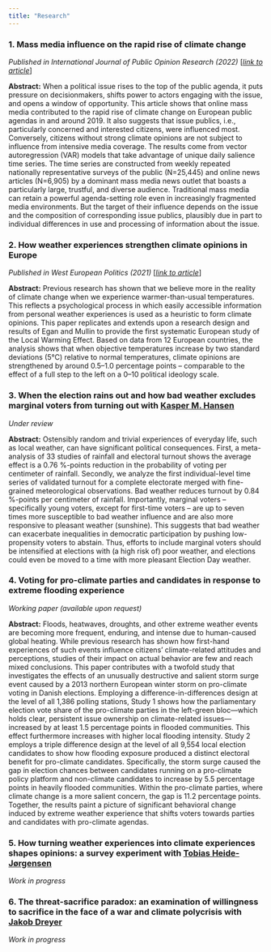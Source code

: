 ```yaml
---
title: "Research"
---
```


### __1. Mass media influence on the rapid rise of climate change__

*Published in International Journal of Public Opinion Research (2022)* [_[link to article](https://doi.org/10.1080/01402382.2020.1792731)_]

**Abstract:** When a political issue rises to the top of the public agenda, it puts pressure on decisionmakers, shifts power to actors engaging with the issue, and opens a window of opportunity. This article shows that online mass media contributed to the rapid rise of climate change on European public agendas in and around 2019. It also suggests that issue publics, i.e., particularly concerned and interested citizens, were influenced most. Conversely, citizens without strong climate opinions are not subject to influence from intensive media coverage. The results come from vector autoregression (VAR) models that take advantage of unique daily salience time series. The time series are constructed from weekly repeated nationally representative surveys of the public (N=25,445) and online news articles (N=6,905) by a dominant mass media news outlet that boasts a particularly large, trustful, and diverse audience. Traditional mass media can retain a powerful agenda-setting role even in increasingly fragmented media environments. But the target of their influence depends on the issue and the composition of corresponding issue publics, plausibly due in part to individual differences in use and processing of information about the issue.

### __2. How weather experiences strengthen climate opinions in Europe__

*Published in West European Politics (2021)* [_[link to article](https://doi.org/10.1093/ijpor/edac009)_]

**Abstract:** Previous research has shown that we believe more in the reality of climate change when we experience warmer-than-usual temperatures. This reflects a psychological process in which easily accessible information from personal weather experiences is used as a heuristic to form climate opinions. This paper replicates and extends upon a research design and results of Egan and Mullin to provide the first systematic European study of the Local Warming Effect. Based on data from 12 European countries, the analysis shows that when objective temperatures increase by two standard deviations (5°C) relative to normal temperatures, climate opinions are strengthened by around 0.5–1.0 percentage points – comparable to the effect of a full step to the left on a 0–10 political ideology scale.

### __3. When the election rains out and how bad weather excludes marginal voters from turning out__ with [Kasper M. Hansen](https://www.kaspermhansen.eu)

*Under review*

**Abstract:** Ostensibly random and trivial experiences of everyday life, such as local weather, can have significant political consequences. First, a meta-analysis of 33 studies of rainfall and electoral turnout shows the average effect is a 0.76 %-points reduction in the probability of voting per centimeter of rainfall. Secondly, we analyze the first individual-level time series of validated turnout for a complete electorate merged with fine-grained meteorological observations. Bad weather reduces turnout by 0.84 %-points per centimeter of rainfall. Importantly, marginal voters – specifically young voters, except for first-time voters – are up to seven times more susceptible to bad weather influence and are also more responsive to pleasant weather (sunshine). This suggests that bad weather can exacerbate inequalities in democratic participation by pushing low-propensity voters to abstain. Thus, efforts to include marginal voters should be intensified at elections with (a high risk of) poor weather, and elections could even be moved to a time with more pleasant Election Day weather.

### __4. Voting for pro-climate parties and candidates in response to extreme flooding experience__ 

*Working paper (available upon request)*

**Abstract:** Floods, heatwaves, droughts, and other extreme weather events are becoming more frequent, enduring, and intense due to human-caused global heating. While previous research has shown how first-hand experiences of such events influence citizens’ climate-related attitudes and perceptions, studies of their impact on actual behavior are few and reach mixed conclusions. This paper contributes with a twofold study that investigates the effects of an unusually destructive and salient storm surge event caused by a 2013 northern European winter storm on pro-climate voting in Danish elections. Employing a difference-in-differences design at the level of all 1,386 polling stations, Study 1 shows how the parliamentary election vote share of the pro-climate parties in the left-green bloc—which holds clear, persistent issue ownership on climate-related issues—increased by at least 1.5 percentage points in flooded communities. This effect furthermore increases with higher local flooding intensity. Study 2 employs a triple difference design at the level of all 9,554 local election candidates to show how flooding exposure produced a distinct electoral benefit for pro-climate candidates. Specifically, the storm surge caused the gap in election chances between candidates running on a pro-climate policy platform and non-climate candidates to increase by 5.5 percentage points in heavily flooded communities. Within the pro-climate parties, where climate change is a more salient concern, the gap is 11.2 percentage points. Together, the results paint a picture of significant behavioral change induced by extreme weather experience that shifts voters towards parties and candidates with pro-climate agendas.

### __5. How turning weather experiences into climate experiences shapes opinions: a survey experiment__ with [Tobias Heide-Jørgensen](https://politicalscience.ku.dk/staff/phd/?pure=en/persons/436278)  

*Work in progress*

### __6. The threat-sacrifice paradox: an examination of willingness to sacrifice in the face of a war and climate polycrisis__ with [Jakob Dreyer](https://politicalscience.ku.dk/staff/phd/?pure=en/persons/414273)

*Work in progress*